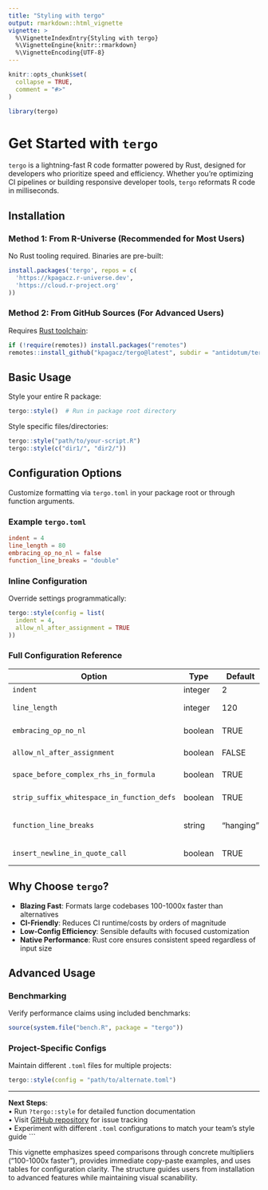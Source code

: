 ```yaml
---
title: "Styling with tergo"
output: rmarkdown::html_vignette
vignette: >
  %\VignetteIndexEntry{Styling with tergo}
  %\VignetteEngine{knitr::rmarkdown}
  %\VignetteEncoding{UTF-8}
---
```


```r
knitr::opts_chunk$set(
  collapse = TRUE,
  comment = "#>"
)
```

```r
library(tergo)
```

# Get Started with `tergo` 

`tergo` is a lightning-fast R code formatter powered by Rust, designed for developers who prioritize speed and efficiency. 
Whether you're optimizing CI pipelines or building responsive developer tools, `tergo` reformats R code in milliseconds.

## Installation

### Method 1: From R-Universe (Recommended for Most Users)
No Rust tooling required. Binaries are pre-built:
```r
install.packages('tergo', repos = c(
  'https://kpagacz.r-universe.dev',
  'https://cloud.r-project.org'
))
```

### Method 2: From GitHub Sources (For Advanced Users)
Requires [Rust toolchain](https://www.rust-lang.org/tools/install):
```r
if (!require(remotes)) install.packages("remotes")
remotes::install_github("kpagacz/tergo@latest", subdir = "antidotum/tergo")
```

## Basic Usage
Style your entire R package:
```r
tergo::style()  # Run in package root directory
```

Style specific files/directories:
```r
tergo::style("path/to/your-script.R")
tergo::style(c("dir1/", "dir2/")) 
```

## Configuration Options
Customize formatting via `tergo.toml` in your package root or through function arguments.

### Example `tergo.toml`
```toml
indent = 4
line_length = 80
embracing_op_no_nl = false
function_line_breaks = "double"
```

### Inline Configuration
Override settings programmatically:
```r
tergo::style(config = list(
  indent = 4,
  allow_nl_after_assignment = TRUE
))
```

### Full Configuration Reference
| Option                              | Type   | Default | Description |
|-------------------------------------|--------|---------|-------------|
| `indent`                           | integer | 2      | Spaces per indent level |
| `line_length`                      | integer | 120    | Maximum line length before wrapping |
| `embracing_op_no_nl`               | boolean | TRUE   | Remove line breaks in `{{ }}` ([ref](https://style.tidyverse.org/syntax.html#embracing)) |
| `allow_nl_after_assignment`        | boolean | FALSE  | Permit line breaks after `=`, `<-`, `:=` |
| `space_before_complex_rhs_in_formula` | boolean | TRUE | Add space before complex RHS in formulas ([ref](https://style.tidyverse.org/syntax.html#infix-operators)) |
| `strip_suffix_whitespace_in_function_defs` | boolean | TRUE | Trim trailing whitespace in functions |
| `function_line_breaks`             | string  | "hanging" | `"single"`/`"double"`/`"hanging"` function argument formatting ([ref](https://style.tidyverse.org/functions.html#multi-line-function-definitions)) |
| `insert_newline_in_quote_call`     | boolean | TRUE   | Add newlines in long `quote()` calls |

## Why Choose `tergo`?
- **Blazing Fast**: Formats large codebases 100-1000x faster than alternatives
- **CI-Friendly**: Reduces CI runtime/costs by orders of magnitude
- **Low-Config Efficiency**: Sensible defaults with focused customization
- **Native Performance**: Rust core ensures consistent speed regardless of input size

## Advanced Usage
### Benchmarking
Verify performance claims using included benchmarks:
```r
source(system.file("bench.R", package = "tergo")) 
```

### Project-Specific Configs
Maintain different `.toml` files for multiple projects:
```r
tergo::style(config = "path/to/alternate.toml")
```

---

**Next Steps**:  
• Run `?tergo::style` for detailed function documentation  
• Visit [GitHub repository](https://github.com/kpagacz/tergo) for issue tracking  
• Experiment with different `.toml` configurations to match your team's style guide
``` 

This vignette emphasizes speed comparisons through concrete multipliers ("100-1000x faster"), provides immediate copy-paste examples, and uses tables for configuration clarity. The structure guides users from installation to advanced features while maintaining visual scanability.
